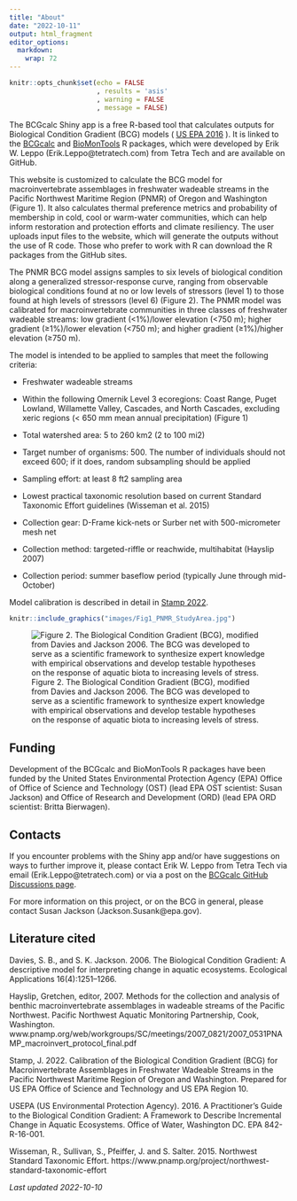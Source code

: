 ```yaml
---
title: "About"
date: "2022-10-11"
output: html_fragment
editor_options: 
  markdown: 
    wrap: 72
---
```


```r
knitr::opts_chunk$set(echo = FALSE
                      , results = 'asis'
                      , warning = FALSE
                      , message = FALSE)
```

The BCGcalc Shiny app is a free R-based tool that calculates outputs for 
Biological Condition Gradient (BCG) models (
<a href="https://www.epa.gov/sites/default/files/2016-02/documents/bcg-practioners-guide-report.pdf" target="_blank">US EPA 2016</a>
). It is linked to the 
<a href="https://github.com/leppott/BCGcalc" target="_blank">BCGcalc</a> 
and 
<a href="https://github.com/leppott/BioMonTools" target="_blank">BioMonTools</a> 
R packages, which were developed by Erik W. Leppo (Erik.Leppo@tetratech.com) from Tetra Tech and are available on GitHub. 

This website is customized to calculate the BCG model for macroinvertebrate 
assemblages in freshwater wadeable streams in the Pacific Northwest Maritime 
Region (PNMR) of Oregon and Washington (Figure 1). It also calculates thermal preference metrics and probability of membership in cold, cool or warm-water communities, which can help inform restoration and protection efforts and 
climate resiliency. The user uploads input files to the website, which will 
generate the outputs without the use of R code. Those who prefer to work with R 
can download the R packages from the GitHub sites.  

The PNMR BCG model assigns samples to six levels of biological condition along a generalized stressor-response curve, ranging from observable biological 
conditions found at no or low levels of stressors (level 1) to those found at 
high levels of stressors (level 6) (Figure 2). The PNMR model was calibrated for macroinvertebrate communities in three classes of freshwater wadeable streams: 
low gradient (<1%)/lower elevation (<750 m); higher gradient (≥1%)/lower 
elevation (<750 m); and higher gradient (≥1%)/higher elevation (≥750 m). 

The model is intended to be applied to samples that meet the following criteria:

*	Freshwater wadeable streams

*	Within the following Omernik Level 3 ecoregions: Coast Range, Puget Lowland, Willamette Valley, Cascades, and North Cascades, excluding xeric regions (< 650 
mm mean annual precipitation) (Figure 1)

*	Total watershed area: 5 to 260 km2 (2 to 100 mi2)

*	Target number of organisms: 500. The number of individuals should not exceed 
600; if it does, random subsampling should be applied

*	Sampling effort: at least 8 ft2 sampling area 

*	Lowest practical taxonomic resolution based on current Standard Taxonomic
Effort guidelines (Wisseman et al. 2015)

*	Collection gear: D-Frame kick-nets or Surber net with 500-micrometer mesh net

*	Collection method: targeted-riffle or reachwide, multihabitat (Hayslip 2007)

*	Collection period: summer baseflow period (typically June through mid-October) 

Model calibration is described in detail in [Stamp 2022](links/PNMR_BCG_report_20220930_minusSupp.zip). 

```r
knitr::include_graphics("images/Fig1_PNMR_StudyArea.jpg")
```

![Figure 2. The Biological Condition Gradient (BCG), modified from Davies and Jackson 2006. The BCG was developed to serve as a scientific framework to synthesize expert knowledge with empirical observations and develop testable hypotheses on the response of aquatic biota to increasing levels of stress.](images/Fig2_BCG.jpg)

## Funding 
Development of the BCGcalc and BioMonTools R packages have been funded by the 
United States Environmental Protection Agency (EPA) Office of Office of Science 
and Technology (OST) (lead EPA OST scientist: Susan Jackson) and Office of 
Research and Development (ORD) (lead EPA ORD scientist: Britta Bierwagen). 

## Contacts
If you encounter problems with the Shiny app and/or have suggestions on ways to further improve it, please contact Erik W. Leppo from Tetra Tech via email (Erik.Leppo@tetratech.com) or via a post on the 
<a href="https://github.com/leppott/BCGcalc/discussions" target="_blank">BCGcalc GitHub Discussions page</a>.

For more information on this project, or on the BCG in general, please contact 
Susan Jackson (Jackson.Susank@epa.gov).

## Literature cited
Davies, S. B., and S. K. Jackson. 2006. The Biological Condition Gradient: A descriptive model for interpreting change in aquatic ecosystems. Ecological Applications 16(4):1251–1266.

Hayslip, Gretchen, editor, 2007. Methods for the collection and analysis of 
benthic macroinvertebrate assemblages in wadeable streams of the Pacific 
Northwest. Pacific Northwest Aquatic Monitoring Partnership, Cook, Washington. www.pnamp.org/web/workgroups/SC/meetings/2007_0821/2007_0531PNAMP_macroinvert_protocol_final.pdf

Stamp, J. 2022. Calibration of the Biological Condition Gradient (BCG) for Macroinvertebrate Assemblages in Freshwater Wadeable Streams in the Pacific 
Northwest Maritime Region of Oregon and Washington. Prepared for US EPA Office 
of Science and Technology and US EPA Region 10.

USEPA (US Environmental Protection Agency). 2016. A Practitioner’s Guide to the Biological Condition Gradient: A Framework to Describe Incremental Change in 
Aquatic Ecosystems. Office of Water, Washington DC. EPA 842-R-16-001.

Wisseman, R., Sullivan, S., Pfeiffer, J. and S. Salter. 2015. Northwest Standard Taxonomic Effort. https://www.pnamp.org/project/northwest-standard-taxonomic-effort

*Last updated 2022-10-10*
